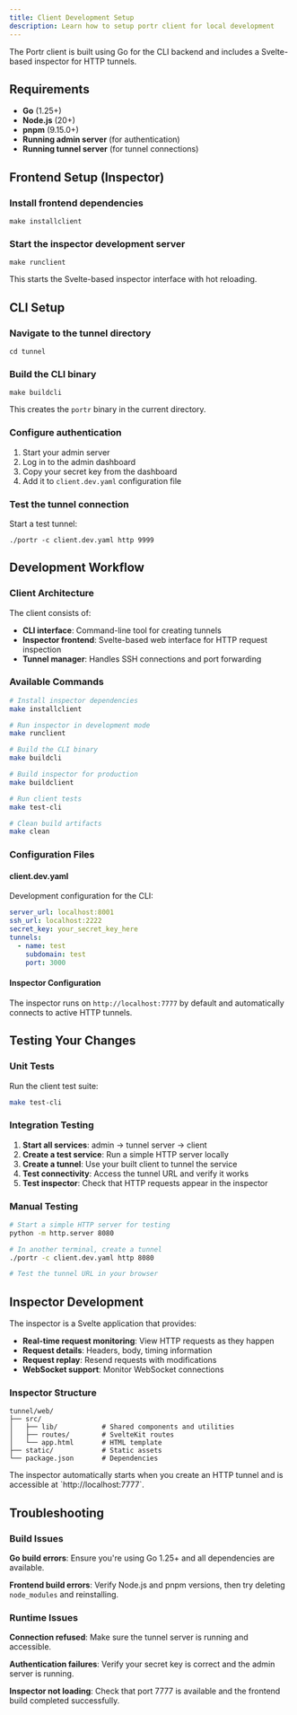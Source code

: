 ```yaml
---
title: Client Development Setup
description: Learn how to setup portr client for local development
---
```



The Portr client is built using Go for the CLI backend and includes a Svelte-based inspector for HTTP tunnels.

## Requirements

- **Go** (1.25+)
- **Node.js** (20+)
- **pnpm** (9.15.0+)
- **Running admin server** (for authentication)
- **Running tunnel server** (for tunnel connections)

## Frontend Setup (Inspector)

### Install frontend dependencies

```shell
make installclient
```

### Start the inspector development server

```shell
make runclient
```

This starts the Svelte-based inspector interface with hot reloading.

## CLI Setup

### Navigate to the tunnel directory

```shell
cd tunnel
```

### Build the CLI binary

```shell
make buildcli
```

This creates the `portr` binary in the current directory.

### Configure authentication

1. Start your admin server
2. Log in to the admin dashboard
3. Copy your secret key from the dashboard
4. Add it to `client.dev.yaml` configuration file

### Test the tunnel connection

Start a test tunnel:

```shell
./portr -c client.dev.yaml http 9999
```

## Development Workflow

### Client Architecture

The client consists of:

- **CLI interface**: Command-line tool for creating tunnels
- **Inspector frontend**: Svelte-based web interface for HTTP request inspection
- **Tunnel manager**: Handles SSH connections and port forwarding

### Available Commands

```bash
# Install inspector dependencies
make installclient

# Run inspector in development mode
make runclient

# Build the CLI binary
make buildcli

# Build inspector for production
make buildclient

# Run client tests
make test-cli

# Clean build artifacts
make clean
```

### Configuration Files

#### client.dev.yaml

Development configuration for the CLI:

```yaml
server_url: localhost:8001
ssh_url: localhost:2222
secret_key: your_secret_key_here
tunnels:
  - name: test
    subdomain: test
    port: 3000
```

#### Inspector Configuration

The inspector runs on `http://localhost:7777` by default and automatically connects to active HTTP tunnels.

## Testing Your Changes

### Unit Tests

Run the client test suite:

```bash
make test-cli
```

### Integration Testing

1. **Start all services**: admin → tunnel server → client
2. **Create a test service**: Run a simple HTTP server locally
3. **Create a tunnel**: Use your built client to tunnel the service
4. **Test connectivity**: Access the tunnel URL and verify it works
5. **Test inspector**: Check that HTTP requests appear in the inspector

### Manual Testing

```bash
# Start a simple HTTP server for testing
python -m http.server 8080

# In another terminal, create a tunnel
./portr -c client.dev.yaml http 8080

# Test the tunnel URL in your browser
```

## Inspector Development

The inspector is a Svelte application that provides:

- **Real-time request monitoring**: View HTTP requests as they happen
- **Request details**: Headers, body, timing information
- **Request replay**: Resend requests with modifications
- **WebSocket support**: Monitor WebSocket connections

### Inspector Structure

```
tunnel/web/
├── src/
│   ├── lib/           # Shared components and utilities
│   ├── routes/        # SvelteKit routes
│   └── app.html       # HTML template
├── static/            # Static assets
└── package.json       # Dependencies
```

<Callout type="info">
  The inspector automatically starts when you create an HTTP tunnel and is
  accessible at `http://localhost:7777`.
</Callout>

## Troubleshooting

### Build Issues

**Go build errors**: Ensure you're using Go 1.25+ and all dependencies are available.

**Frontend build errors**: Verify Node.js and pnpm versions, then try deleting `node_modules` and reinstalling.

### Runtime Issues

**Connection refused**: Make sure the tunnel server is running and accessible.

**Authentication failures**: Verify your secret key is correct and the admin server is running.

**Inspector not loading**: Check that port 7777 is available and the frontend build completed successfully.
